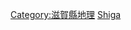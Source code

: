 {{日本行政區劃分類導航|山峰}}
{{Commonscat|Mountains of Shiga prefecture}}

[[Category:滋賀縣地理|Category:滋賀縣地理]]
[[Category:日本各都道府縣山峰|Shiga]]